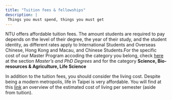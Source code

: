 ```yaml
---
title: "Tuition fees & fellowships"
description: |
 Things you must spend, things you must get
---
```


NTU offers affordable tuition fees. The amount students are required to pay depends on the level of their degree, the year of their study, and the student identity, as different rates apply to International Students and Overseas Chinese, Hong Kong and Macau, and Chinese Students.For the specific cost of our Master Program accoding the category you belong, check [here](https://oia.ntu.edu.tw/prospective-students/study-at-ntu-vvh9/fees-and-financing-hpk6/tuition-fees-xkz2) at the section *Master's and PhD Degrees* and for the category **Science, Bio-resources & Agriculture, Life Science**

In addition to the tuition fees, you should consider the living cost. Despite being a modern metropolis, life in Taipei is very affordable. You will find at this [link](https://oia.ntu.edu.tw/prospective-students/study-at-ntu-vvh9/fees-and-financing-hpk6/cost-of-living-q2qx) an overview of the estimated cost of living per semester (aside from tuition). 